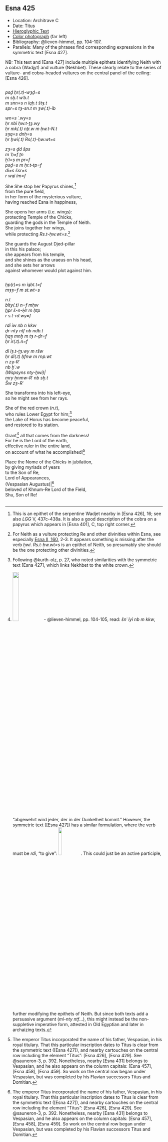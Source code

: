 ## Esna 425 {-}

<style>  
  
  .col2 {  
    columns: 2 320px;         /* number of columns and width in pixels*/  
    -webkit-columns: 2 320px; /* chrome, safari */  
    -moz-columns: 2 320px;    /* firefox */  
    -webkit-column-break-inside: avoid;  
    -page-break-inside: avoid;  
    -break-inside: avoid;  
  }  
  
</style>  

- Location: Architrave C
- Date: Titus
- [Hieroglyphic Text](https://www.ifao.egnet.net/uploads/publications/enligne/Temples-Esna004.pdf#page=73){target="_blank"}  
- [Color photograph](https://uni-tuebingen.de/fileadmin/_processed_/f/0/csm_22-05-17_Esna_Tempel__3__881ca5748c.jpg){target="_blank"} (far left)
- Bibliography: @lieven-himmel, pp. 104-107.
- Parallels: Many of the phrases find corresponding expressions in the symmetric text [Esna 427].

NB: This text and [Esna 427] include multiple epithets identifying Neith with a cobra (Wadjyt) and vulture (Nekhbet). These clearly relate to the series of vulture- and cobra-headed vultures on the central panel of the ceiling: [Esna 426].

<div class="col2">

*psḏ ḥr(.t)-wȝḏ=s *  
*m sḫ.t wʿb.t*  
*m snn=s n ỉqḥ.t štȝ.t*  
*spr=s tȝ-sn.t m ȝw(.t)-ỉb*  
   
*wn=s ʿ.wy=s*  
*ḥr nbỉ ḥw.t-ṯȝ.wy*  
*ḥr mk(.t) nṯr.w m ḥw.t-N.t*   
*sȝq=s dnḥ=s*  
*ḥr ḫwỉ(.t) Rs(.t)-ḥw.wt=s*  
  
*zȝ=s ḏd šps*  
*m ʿḥ=f ṯn*  
*ḫʿỉ=s m pr=f*  
*psḏ=s m ḥr.t-tp=f*  
*dỉ=s šsr=s*  
*r wȝỉ ỉm=f*  
  
She She stop her Papyrus shines,[^fn-425-1]  
from the pure field,  
in her form of the mysterious vulture,  
having reached Esna in happiness,   
  
She opens her arms (i.e. wings):  
protecting Temple of the Chicks,   
guarding the gods in the Temple of Neith.    
She joins together her wings,    
while protecting *Rs.t-ḥw.wt=s*.[^fn-425-2]    
   
She guards the August Djed-pillar  
in this his palace;  
she appears from his temple,  
and she shines as the uraeus on his head,  
and she sets her arrows  
against whomever would plot against him.  


</div>

[^fn-425-1]: This is an epithet of the serpentine Wadjet nearby in [Esna 426], 16; see also *LGG* V, 437c-438a. It is also a good description of the cobra on a papyrus which appears in [Esna 401], C, top right corner. 

[^fn-425-2]: For Neith as a vulture protecting Re and other divinities within Esna, see especially [Esna II, 160](https://bookdown.org/shemanefer/Esna2/intercolumnar-wall-f-and-south-east-door-57-64.html#esna-60), 2-3. It appears something is missing after the verb *ḫwỉ*. *Rs.t-ḥw.wt=s* is an epithet of Neith, so presumably she should be the one protecting other divinities.

<div class="col2">

*ḫp(r)=s m ỉȝbt.t=f*  
*mȝȝ=f m st.wt=s*  
   
*n.t*  
*bỉty(.t) n=f mḥw*  
*ḫpr š-n-Ḥr m ḥtp*  
*r s.t-rd.wy=f*  
  
*rdỉ ỉw nb n kkw*  
*ḏr-nty ntf nb ndb.t*  
*ḥqȝ mnḫ m tȝ r-ḏr=f*  
*ḥr ỉr(.t).n=f*  
   
*dỉ ỉȝ.t-ṯȝ.wy m ršw*  
*ḥr dỉ(.t) ḥfnw m rnp.wt*  
*n zȝ-Rʿ*  
*nb ḫʿ.w*  
*(Wspsyns nty-ḫwỉ)|*  
*mry ẖnmw-Rʿ nb sḫ.t*  
*Šw zȝ-Rʿ*  
  
She transforms into his left-eye,  
so he might see from her rays.  
    
She of the red crown (*n.t*),  
who rules Lower Egypt for him;[^fn-425-3]    
the Lake of Horus has become peaceful,     
and restored to its station.  
  
Grant[^fn-425-4] all that comes from the darkness!  
For he is the Lord of the earth,   
effective ruler in the entire land,     
on account of what he accomplished![^fn-425-5]    
   
Place the Nome of the Chicks in jubilation,   
by giving myriads of years    
to the Son of Re,   
Lord of Appearances,   
(Vespasian Augustus)|[^fn-425-5]  
beloved of Khnum-Re Lord of the Field,   
Shu, Son of Re!

</div>

[^fn-425-3]: Following @kurth-olz, p. 27, who noted similarities with the symmetric text [Esna 427], which links Nekhbet to the white crown.

[^fn-425-4]: ![](./images/425_1.png){width=20%} - @lieven-himmel, pp. 104-105, read: *šnʿ ỉyỉ nb m kkw*, "abgewehrt wird jeder, der in der Dunkelheit kommt." However, the symmetric text ([Esna 427]) has a similar formulation, where the verb must be *rdỉ*, "to give":  ![](./images/427_1.png){width=15%}. This could just be an active participle, further modifying the epithets of Neith. But since both texts add a persuasive argument (*mỉ-nty ntf*...), this might instead be the non-suppletive imperative form, attested in Old Egyptian and later in archaizing texts.

[^fn-425-5]: The emperor Titus incorporated the name of his father, Vespasian, in his royal titulary. That this particular inscription dates to Titus is clear from the symmetric text ([Esna 427]), and nearby cartouches on the central row including the element "Titus": [Esna 426], [Esna 429]. See @sauneron-3, p. 392. Nonetheless, nearby [Esna 431] belongs to Vespasian, and he also appears on the column capitals: [Esna 457], [Esna 458], [Esna 459]. So work on the central row began under Vespasian, but was completed by his Flavian successors Titus and Domitian.